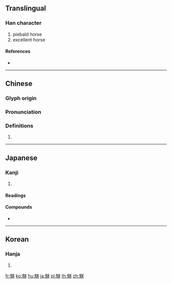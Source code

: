 {{character info/new}}
{{also|骐}}
==Translingual==

===Han character===
{{Han char|rn=187|rad=馬|as=08|sn=18|four=74381|canj=SFTMC|ids=⿰馬其}}

# piebald horse
# excellent horse

====References====
* {{Han ref|kx=1440.370|dkj=44818|dj=1965.010|hdz=74559.100|uh=9A0F|ud=39439|bh=F1AF|bd=61871}}

----

==Chinese==
{{zh-forms|s=骐}}

===Glyph origin===
{{Han etym}}

===Pronunciation===
{{zh-pron
|m=qí
|c=kei4
|h=pfs=
|md=
|mn=
|w=
|mc=y
|oc=y
|cat=n
}}

===Definitions===
{{zh-hanzi}}

# {{rfdef|lang=zh}}

----

==Japanese==

===Kanji===
{{ja-kanji|grade=|rs=馬08}}

# {{defn|lang=ja|sort=馬08}}

====Readings====
{{ja-readings|goon=[[ご]] (go)|kanon=[[き]] (ki)|kun=[[くろみどり]] (kuromidori)}}

====Compounds====
* {{ja-r|騏%驎|き%りん}}

----

==Korean==

===Hanja===
{{ko-hanja|hangeul=기|eumhun=|rv=gi|mr=ki|y=ki}}

# {{defn|lang=ko|sort=馬08}}

[[fr:騏]]
[[ko:騏]]
[[hu:騏]]
[[ja:騏]]
[[pl:騏]]
[[th:騏]]
[[zh:騏]]